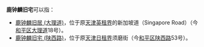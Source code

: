 '''鹿钟麟旧宅'''可以指：

* [[鹿钟麟旧居_(大理道)|鹿钟麟旧居 (大理道)]]，位于原[[天津英租界|天津英租界]]的新加坡道（Singapore Road）（今[[和平区_(天津市)|和平区]][[大理道|大理道]]18号）。
* [[鹿钟麟旧宅_(陕西路)|鹿钟麟旧宅 (陕西路)]]，位于原[[天津日租界|天津日租界]]须磨街（今[[和平区_(天津市)|和平区]][[陕西路_(天津)|陕西路]]53号）。

{{Disambiguation|L|Cat=五字名人故居消歧义}}